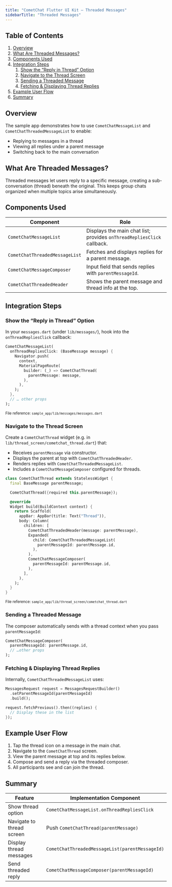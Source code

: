 ```yaml
---
title: "CometChat Flutter UI Kit — Threaded Messages"
sidebarTitle: "Threaded Messages"
---
```


## Table of Contents

1. [Overview](#overview)
2. [What Are Threaded Messages?](#what-are-threaded-messages)
3. [Components Used](#components-used)
4. [Integration Steps](#integration-steps)
   1. [Show the “Reply in Thread” Option](#show-the-“reply-in-thread”-option)
   2. [Navigate to the Thread Screen](#navigate-to-the-thread-screen)
   3. [Sending a Threaded Message](#sending-a-threaded-message)
   4. [Fetching & Displaying Thread Replies](#fetching-%26-displaying-thread-replies)
5. [Example User Flow](#example-user-flow)
6. [Summary](#summary)

## Overview

The sample app demonstrates how to use `CometChatMessageList` and `CometChatThreadedMessageList` to enable:
- Replying to messages in a thread
- Viewing all replies under a parent message
- Switching back to the main conversation

## What Are Threaded Messages?

Threaded messages let users reply to a specific message, creating a sub-conversation (thread) beneath the original. This keeps group chats organized when multiple topics arise simultaneously.

## Components Used

| Component                     | Role                                                                 |
|-------------------------------|----------------------------------------------------------------------|
| `CometChatMessageList`        | Displays the main chat list; provides `onThreadRepliesClick` callback. |
| `CometChatThreadedMessageList`| Fetches and displays replies for a parent message.                    |
| `CometChatMessageComposer`    | Input field that sends replies with `parentMessageId`.                |
| `CometChatThreadedHeader`     | Shows the parent message and thread info at the top.                 |

## Integration Steps

### Show the “Reply in Thread” Option

In your `messages.dart` (under `lib/messages/`), hook into the `onThreadRepliesClick` callback:

```dart
CometChatMessageList(
  onThreadRepliesClick: (BaseMessage message) {
    Navigator.push(
      context,
      MaterialPageRoute(
        builder: (_) => CometChatThread(
          parentMessage: message,
        ),
      ),
    );
  },
  // … other props
);
```

<small>File reference: `sample_app/lib/messages/messages.dart`</small>

### Navigate to the Thread Screen

Create a `CometChatThread` widget (e.g. in `lib/thread_screen/cometchat_thread.dart`) that:

- Receives `parentMessage` via constructor.
- Displays the parent at top with `CometChatThreadedHeader`.
- Renders replies with `CometChatThreadedMessageList`.
- Includes a `CometChatMessageComposer` configured for threads.

```dart
class CometChatThread extends StatelessWidget {
  final BaseMessage parentMessage;

  CometChatThread({required this.parentMessage});

  @override
  Widget build(BuildContext context) {
    return Scaffold(
      appBar: AppBar(title: Text("Thread")),
      body: Column(
        children: [
          CometChatThreadedHeader(message: parentMessage),
          Expanded(
            child: CometChatThreadedMessageList(
              parentMessageId: parentMessage.id,
            ),
          ),
          CometChatMessageComposer(
            parentMessageId: parentMessage.id,
          ),
        ],
      ),
    );
  }
}
```

<small>File reference: `sample_app/lib/thread_screen/cometchat_thread.dart`</small>

### Sending a Threaded Message

The composer automatically sends with a thread context when you pass `parentMessageId`:

```dart
CometChatMessageComposer(
  parentMessageId: parentMessage.id,
  // …other props
);
```

### Fetching & Displaying Thread Replies

Internally, `CometChatThreadedMessageList` uses:

```dart
MessagesRequest request = MessagesRequestBuilder()
  .setParentMessageId(parentMessageId)
  .build();

request.fetchPrevious().then((replies) {
  // Display these in the list
});
```

## Example User Flow

1. Tap the thread icon on a message in the main chat.
2. Navigate to the `CometChatThread` screen.
3. View the parent message at top and its replies below.
4. Compose and send a reply via the threaded composer.
5. All participants see and can join the thread.

## Summary

| Feature                    | Implementation Component                                      |
|----------------------------|---------------------------------------------------------------|
| Show thread option         | `CometChatMessageList.onThreadRepliesClick`                   |
| Navigate to thread screen  | Push `CometChatThread(parentMessage)`                         |
| Display thread messages    | `CometChatThreadedMessageList(parentMessageId)`               |
| Send threaded reply        | `CometChatMessageComposer(parentMessageId)`                   |
